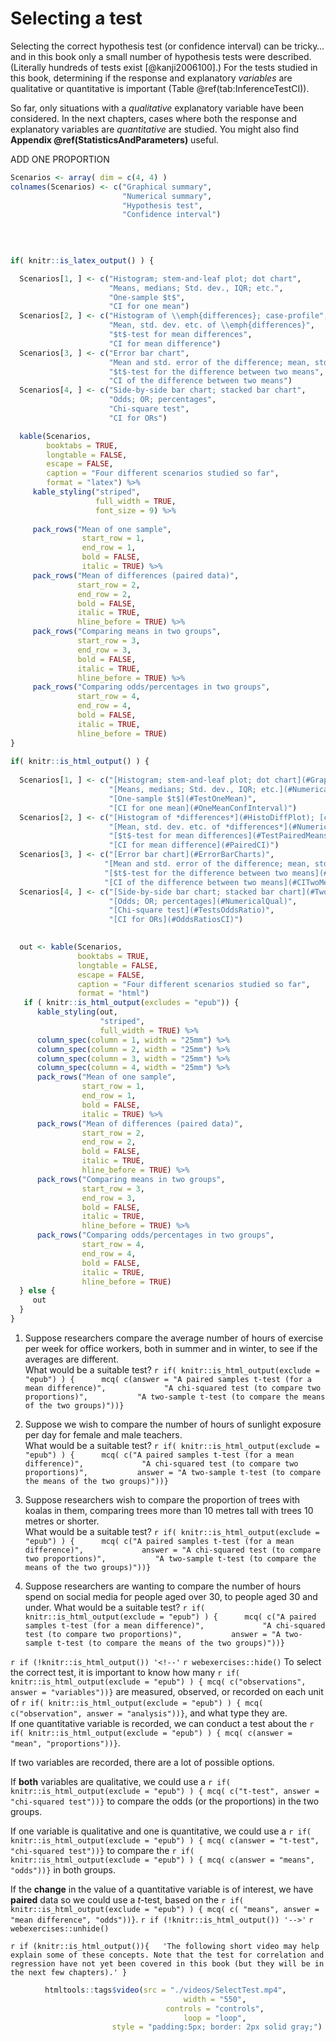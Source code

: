 # Selecting a test {#SelectTest}

Selecting the correct hypothesis test (or confidence interval) can be tricky... and in this book only a small number of hypothesis tests were described.
(Literally hundreds of tests exist [@kanji2006100].)
For the tests studied in this book, determining if the response and explanatory *variables* are qualitative or quantitative is important (Table \@ref(tab:InferenceTestCI)).

So far, only situations with a *qualitative* explanatory variable have been considered.
In the next chapters, cases where both the response and explanatory variables  are *quantitative* are studied.
You might also find **Appendix \@ref(StatisticsAndParameters)** useful.

ADD ONE PROPORTION


```r
Scenarios <- array( dim = c(4, 4) )
colnames(Scenarios) <- c("Graphical summary",
                         "Numerical summary",
                         "Hypothesis test",
                         "Confidence interval")

                    
                    
                    
if( knitr::is_latex_output() ) {

  Scenarios[1, ] <- c("Histogram; stem-and-leaf plot; dot chart",
                      "Means, medians; Std. dev., IQR; etc.",
                      "One-sample $t$",
                      "CI for one mean")
  Scenarios[2, ] <- c("Histogram of \\emph{differences}; case-profile",
                      "Mean, std. dev. etc. of \\emph{differences}",
                      "$t$-test for mean differences",
                      "CI for mean difference")
  Scenarios[3, ] <- c("Error bar chart",
                      "Mean and std. error of the difference; mean, std. dev. etc. of \\emph{each} group",
                      "$t$-test for the difference between two means",
                      "CI of the difference between two means")
  Scenarios[4, ] <- c("Side-by-side bar chart; stacked bar chart",
                      "Odds; OR; percentages",
                      "Chi-square test",
                      "CI for ORs")

  kable(Scenarios,
        booktabs = TRUE,
        longtable = FALSE,
        escape = FALSE,
        caption = "Four different scenarios studied so far",
        format = "latex") %>%
     kable_styling("striped", 
                   full_width = TRUE, 
                   font_size = 9) %>%
    
     pack_rows("Mean of one sample",                         
                start_row = 1, 
                end_row = 1, 
                bold = FALSE, 
                italic = TRUE) %>%
     pack_rows("Mean of differences (paired data)",          
               start_row = 2, 
               end_row = 2, 
               bold = FALSE, 
               italic = TRUE, 
               hline_before = TRUE) %>%
     pack_rows("Comparing means in two groups",   
               start_row = 3, 
               end_row = 3, 
               bold = FALSE, 
               italic = TRUE, 
               hline_before = TRUE) %>%
     pack_rows("Comparing odds/percentages in two groups",              
               start_row = 4, 
               end_row = 4, 
               bold = FALSE,
               italic = TRUE,
               hline_before = TRUE)
}                 
                    
if( knitr::is_html_output() ) {
  
  Scenarios[1, ] <- c("[Histogram; stem-and-leaf plot; dot chart](#GraphsOneQuant)",
                      "[Means, medians; Std. dev., IQR; etc.](#NumericalQuant)",
                      "[One-sample $t$](#TestOneMean)",
                      "[CI for one mean](#OneMeanConfInterval)")
  Scenarios[2, ] <- c("[Histogram of *differences*](#HistoDiffPlot); [case-profile](#CaseProfilePlot)",
                      "[Mean, std. dev. etc. of *differences*](#NumericalQuant)",
                      "[$t$-test for mean differences](#TestPairedMeans)",
                      "[CI for mean difference](#PairedCI)")
  Scenarios[3, ] <- c("[Error bar chart](#ErrorBarCharts)",
                     "[Mean and std. error of the difference; mean, std. dev. etc. of *each* group](#NumericalQuant)",
                     "[$t$-test for the difference between two means](#TestTwoMeans)",
                     "[CI of the difference between two means](#CITwoMeans)")
  Scenarios[4, ] <- c("[Side-by-side bar chart; stacked bar chart](#TwoQualVars)",
                      "[Odds; OR; percentages](#NumericalQual)",
                      "[Chi-square test](#TestsOddsRatio)",
                      "[CI for ORs](#OddsRatiosCI)")

  
  out <- kable(Scenarios,
               booktabs = TRUE,
               longtable = FALSE,
               escape = FALSE,
               caption = "Four different scenarios studied so far",
               format = "html")
   if ( knitr::is_html_output(excludes = "epub")) {
      kable_styling(out, 
                    "striped", 
                    full_width = TRUE) %>%
      column_spec(column = 1, width = "25mm") %>%
      column_spec(column = 2, width = "25mm") %>%
      column_spec(column = 3, width = "25mm") %>%
      column_spec(column = 4, width = "25mm") %>%
      pack_rows("Mean of one sample",                         
                start_row = 1, 
                end_row = 1, 
                bold = FALSE, 
                italic = TRUE) %>%
      pack_rows("Mean of differences (paired data)",          
                start_row = 2, 
                end_row = 2, 
                bold = FALSE, 
                italic = TRUE, 
                hline_before = TRUE) %>%
      pack_rows("Comparing means in two groups",   
                start_row = 3, 
                end_row = 3, 
                bold = FALSE, 
                italic = TRUE, 
                hline_before = TRUE) %>%
      pack_rows("Comparing odds/percentages in two groups",              
                start_row = 4, 
                end_row = 4, 
                bold = FALSE, 
                italic = TRUE, 
                hline_before = TRUE)
  } else {
     out
  }
}

```


::: {.thinkBox .think data-latex="{iconmonstr-light-bulb-2-240.png}"}
1. Suppose researchers compare the average number of hours of exercise per week for office workers, both in summer and in winter, to see if the averages are different.  
What would be a suitable test?
`r if( knitr::is_html_output(exclude = "epub") ) {
	 mcq( c(answer = "A paired samples t-test (for a mean difference)",
 	        "A chi-squared test (to compare two proportions)",
  	      "A two-sample t-test (to compare the means of the two groups)"))}`   


2. Suppose we wish to compare the number of hours of sunlight exposure per day for female and male teachers.  
What would be a suitable test?
`r if( knitr::is_html_output(exclude = "epub") ) {
	 mcq( c("A paired samples t-test (for a mean difference)",
 	        "A chi-squared test (to compare two proportions)",
  	      answer = "A two-sample t-test (to compare the means of the two groups)"))}`   

3. Suppose researchers wish to compare the proportion of trees with koalas in them, comparing trees more than 10 metres tall with trees 10 metres or shorter.  
What would be a suitable test?
`r if( knitr::is_html_output(exclude = "epub") ) {
	 mcq( c("A paired samples t-test (for a mean difference)",
 	        answer = "A chi-squared test (to compare two proportions)",
  	      "A two-sample t-test (to compare the means of the two groups)"))}`   

4. Suppose researchers are wanting to compare the number of hours spend on social media for people aged over 30, to people aged 30 and under.  What would be a suitable test?
`r if( knitr::is_html_output(exclude = "epub") ) {
	 mcq( c("A paired samples t-test (for a mean difference)",
 	        "A chi-squared test (to compare two proportions)",
  	      answer = "A two-sample t-test (to compare the means of the two groups)"))}`   

`r if (!knitr::is_html_output()) '<!--'`
`r webexercises::hide()`
To select the correct test, it is important to know how many 
`r if( knitr::is_html_output(exclude = "epub") ) { mcq( c("observations", answer = "variables"))}`
are measured, observed, or recorded on each unit of 
`r if( knitr::is_html_output(exclude = "epub") ) { mcq( c("observation", answer = "analysis"))}`, and what type they are.  
If one quantitative variable is recorded, we can conduct a test about the 
`r if( knitr::is_html_output(exclude = "epub") ) { mcq( c(answer = "mean", "proportions"))}`.

If two variables are recorded, there are a lot of possible options.

If **both** variables are qualitative, we could use a
`r if( knitr::is_html_output(exclude = "epub") ) { mcq( c("t-test", answer = "chi-squared test"))}`
to compare the odds (or the proportions) in the two groups.

If one variable is qualitative and one is quantitative, we could use a
`r if( knitr::is_html_output(exclude = "epub") ) { mcq( c(answer = "t-test", "chi-squared test"))}` to compare the 
`r if( knitr::is_html_output(exclude = "epub") ) { mcq( c(answer = "means", "odds"))}` in both groups.

If the **change** in the value of a quantitative variable is of interest, we have **paired** data so we could use a $t$-test, based on the 
`r if( knitr::is_html_output(exclude = "epub") ) { mcq( c( "means", answer = "mean difference", "odds"))}`.
`r if (!knitr::is_html_output()) '-->'`
`r webexercises::unhide()`
:::



 
`r if (knitr::is_html_output()){
  'The following short video may help explain some of these concepts. Note that the test for correlation and regression have not yet been covered in this book (but they will be in the next few chapters).'
}`


<div style="text-align:center;">
```r
htmltools::tags$video(src = "./videos/SelectTest.mp4", 
                      width = "550", 
                      controls = "controls", 
                      loop = "loop", 
                      style = "padding:5px; border: 2px solid gray;")
```
</div>


